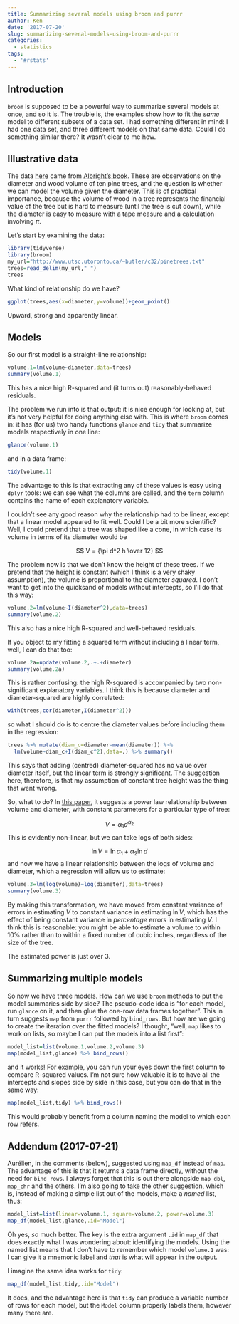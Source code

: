 ```yaml
---
title: Summarizing several models using broom and purrr
author: Ken
date: '2017-07-20'
slug: summarizing-several-models-using-broom-and-purrr
categories:
  - statistics
tags:
  - '#rstats'
---
```


## Introduction

`broom` is supposed to be a powerful way to summarize several models at once, and so it is. The trouble is, the examples show how to fit the *same* model to different subsets of a data set. I had something different in mind: I had one data set, and three different models on that same data. Could I do something similar there? It wasn't clear to me how.

## Illustrative data

The data [here](http://www.utsc.utoronto.ca/~butler/c32/pinetrees.txt) came from [Albright's book](http://www.jblearning.com/catalog/9781449685348/). These are observations on the diameter and wood volume of ten pine trees, and the question is whether we can model the volume given the diameter. This is of practical importance, because the volume of wood in a tree represents the financial value of the tree but is hard to measure (until the tree is cut down), while the diameter is easy to measure with a tape measure and a calculation involving $\pi$. 

Let's start by examining the data:

```r
library(tidyverse)
library(broom)
my_url="http://www.utsc.utoronto.ca/~butler/c32/pinetrees.txt"
trees=read_delim(my_url," ")
trees
```

What kind of relationship do we have?

```r
ggplot(trees,aes(x=diameter,y=volume))+geom_point()
```

Upward, strong and apparently linear. 

## Models

So our first model is a straight-line relationship:

```r
volume.1=lm(volume~diameter,data=trees)
summary(volume.1)
```

This has a nice high R-squared and (it turns out) reasonably-behaved residuals.

The problem we run into is that output: it is nice enough for looking at, but it's not very helpful for doing anything else with. This is where `broom` comes in: it has (for us) two handy functions `glance` and `tidy` that summarize models respectively in one line:

```r
glance(volume.1)
```

and in a data frame:

```r
tidy(volume.1)
```

The advantage to this is that extracting any of these values is easy using `dplyr` tools: we can see what the columns are called, and the `term` column contains the name of each explanatory variable.

I couldn't see any good reason why the relationship had to be linear, except that a linear model appeared to fit well. Could I be a bit more scientific? Well, I could pretend that a tree was shaped like a cone, in which case its volume in terms of its diameter would be

$$ V = {\pi d^2 h \over 12} $$

The problem now is that we don't know the height of these trees.
If we pretend that the height is constant (which I think is a very shaky assumption), the volume is proportional to the diameter *squared*. I don't want to get into the quicksand of models without intercepts, so I'll do that this way:

```r
volume.2=lm(volume~I(diameter^2),data=trees)
summary(volume.2)
```

This also has a nice high R-squared and well-behaved residuals.

If you object to my fitting a squared term without including a linear term, well, I can do that too:

```r
volume.2a=update(volume.2,.~.+diameter)
summary(volume.2a)
```

This is rather confusing: the high R-squared is accompanied by two non-significant explanatory variables. I think this is because diameter and diameter-squared are highly correlated:

```r
with(trees,cor(diameter,I(diameter^2)))
```

so what I should do is to centre the diameter values before including them in the regression:

```r
trees %>% mutate(diam_c=diameter-mean(diameter)) %>%
  lm(volume~diam_c+I(diam_c^2),data=.) %>% summary()
```

This says that adding (centred) diameter-squared has no value over diameter itself, but the linear term is strongly significant. The suggestion here, therefore, is that my assumption of constant tree height was the thing that went wrong.

So, what to do? In [this paper](https://pdfs.semanticscholar.org/5497/3d02d63428e3dfed6645acfdba874ad80822.pdf), it suggests a power law relationship between volume and diameter, with constant parameters for a particular type of tree:

$$ V = \alpha_1 d^{\alpha_2} $$
This is evidently non-linear, but we can take logs of both sides:

$$ \ln V = \ln \alpha_1 + \alpha_2 \ln d$$
and now we have a linear relationship between the logs of volume and diameter, which a regression will allow us to estimate:

```r
volume.3=lm(log(volume)~log(diameter),data=trees)
summary(volume.3)
```

By making this transformation, we have moved from constant variance of errors in estimating $V$ to constant variance in estimating $\ln V$, which has the effect of being constant variance in *percentage* errors in estimating $V$. I think this is reasonable: you might be able to estimate a volume to within 10% rather than to within a fixed number of cubic inches, regardless of the size of the tree.

The estimated power is just over 3.

## Summarizing multiple models

So now we have three models. How can we use `broom` methods to put the model summaries side by side? The pseudo-code idea is "for each model, run `glance` on it, and then glue the one-row data frames together". This in turn suggests `map` from `purrr` followed by `bind_rows`. But how are we going to create the iteration over the fitted models? I thought, "well, `map` likes to work on lists, so maybe I can put the models into a list first":

```r
model_list=list(volume.1,volume.2,volume.3)
map(model_list,glance) %>% bind_rows()
```

and it works! For example, you can run your eyes down the first column to compare R-squared values. I'm not sure how valuable it is to have all the intercepts and slopes side by side in this case, but you can do that in the same way:

```r
map(model_list,tidy) %>% bind_rows()
```

This would probably benefit from a column naming the model to which each row refers.

## Addendum (2017-07-21)

Aurélien, in the comments (below), suggested using `map_df` instead of `map`. The advantage of this is that it returns a data frame directly, without the need for `bind_rows`. I always forget that this is out there alongside `map_dbl`, `map_chr` and the others. I'm also going to take the other suggestion, which is, instead of making a simple list out of the models, make a *named* list, thus:

```r
model_list=list(linear=volume.1, square=volume.2, power=volume.3)
map_df(model_list,glance,.id="Model")
```

Oh yes, *so* much better. The key is the extra argument `.id` in `map_df` that does exactly what I was wondering about: identifying the models. Using the named list means that I don't have to remember which model `volume.1` was: I can give it a mnemonic label and *that* is what will appear in the output. 

I imagine the same idea works for `tidy`:

```r
map_df(model_list,tidy,.id="Model")
```

It does, and the advantage here is that `tidy` can produce a variable number of rows for each model, but the `Model` column properly labels them, however many there are.

